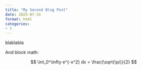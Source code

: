 ```yaml
---
title: "My Second Blog Post"
date: 2025-07-31
format: html
categories:
- 1
---
```


blablabla

And block math:

$$
\int_0^\infty e^{-x^2} dx = \frac{\sqrt{\pi}}{2}
$$
